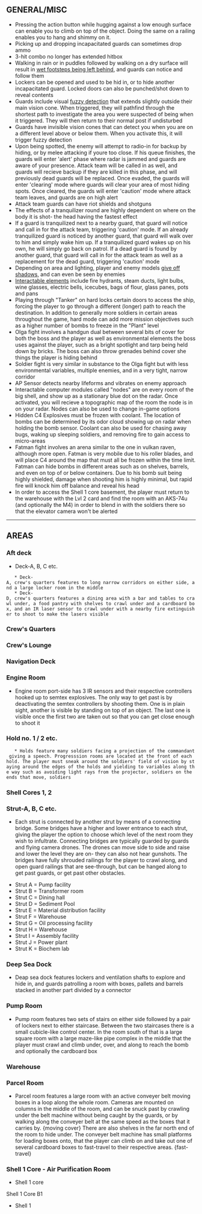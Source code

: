 == GENERAL/MISC ==
* Pressing the action button while hugging against a low enough surface can enable you to climb on top of the object. Doing the same on a railing enables you to hang and shimmy on it.
* Picking up and dropping incapacitated guards can sometimes drop ammo
* 3-hit combo no longer has extended hitbox
* Walking in rain or in puddles followed by walking on a dry surface will result in [[glossary#Breadcrumbs|wet footsteps being left behind]], and guards can notice and follow them
* Lockers can be opened and used to be hid in, or to hide another incapacitated guard. Locked doors can also be punched/shot down to reveal contents
* Guards include visual [[glossary#Fuzzy Detection|fuzzy detection]] that extends slightly outside their main vision cone. When triggered, they will pathfind through the shortest path to investigate the area you were suspected of being when it triggered. They will then return to their normal post if undisturbed
* Guards have invisible vision cones that can detect you when you are on a different level above or below them. When you activate this, it will trigger fuzzy detection
* Upon being spotted, the enemy will attempt to radio-in for backup by hiding, or by melee attacking if youre too close. If his queue finishes, the guards will enter 'alert' phase where radar is jammed and guards are aware of your presence. Attack team will be called in as well, and guards will recieve backup if they are killed in this phase, and will previously dead guards will be replaced. Once evaded, the guards will enter 'clearing' mode where guards will clear your area of most hiding spots. Once cleared, the guards will enter 'caution' mode where attack team leaves, and guards are on high alert
* Attack team guards can have riot shields and shotguns
* The effects of a tranquilizer round are highly dependent on where on the body it is shot- the head having the fastest effect
* If a guard is tranquilized next to a nearby guard, that guard will notice and call in for the attack team, triggering 'caution' mode. If an already tranquilized guard is noticed by another guard, that guard will walk over to him and simply wake him up. If a tranquilized guard wakes up on his own, he will simply go back on patrol. If a dead guard is found by another guard, that guard will call in for the attack team as well as a replacement for the dead guard, triggering 'caution' mode
* Depending on area and lighting, player and enemy models [[glossary#Breadcrumbs|give off shadows]], and can even be seen by enemies
* [[glossary#Interactable Elements|Interactable elements]] include fire hydrants, steam ducts, light bulbs, wine glasses, electric bells, icecubes, bags of flour, glass panes, pots and pans
* Playing through "Tanker" on hard locks certain doors to access the ship, forcing the player to go through a different (longer) path to reach the destination. In addition to generally more soldiers in certain areas throughout the game, hard mode can add more mission objectives such as a higher number of bombs to freeze in the "Plant" level
* Olga fight involves a handgun dual between several bits of cover for both the boss and the player as well as environmental elements the boss uses against the player, such as a bright spotlight and tarp being held down by bricks. The boss can also throw grenades behind cover she things the player is hiding behind
* Soldier fight is very similar in substance to the Olga fight but with less environmental variables, multiple enemies, and in a very tight, narrow corridor
* AP Sensor detects nearby lifeforms and vibrates on enemy approach
* Interactable computer modules called "nodes" are on every room of the big shell, and show up as a stationary blue dot on the radar. Once activated, you will recieve a topographic map of the room the node is in on your radar. Nodes can also be used to change in-game options
* Hidden C4 Explosives must be frozen with coolant. The location of bombs can be determined by its odor cloud showing up on radar when holding the bomb sensor. Coolant can also be used for chasing away bugs, waking up sleeping soldiers, and removing fire to gain access to micro-areas
* Fatman fight involves an arena similar to the one in vulkan raven, although more open. Fatman is very mobile due to his roller blades, and will place C4 around the map that must all be frozen within the time limit. Fatman can hide bombs in different areas such as on shelves, barrels, and even on top of or below containers. Due to his bomb suit being highly shielded, damage when shooting him is highly minimal, but rapid fire will knock him off balance and reveal his head
* In order to access the Shell 1 core basement, the player must return to the warehouse with the Lvl 2 card and find the room with an AKS-74u (and optionally the M4) in order to blend in with the soldiers there so that the elevator camera won't be alerted

----

== AREAS ==
=== Aft deck ===
* Deck-A, B, C etc.
    * Deck-A, crew's quarters features to long narrow corridors on either side, and a large locker room in the middle
    * Deck-D, crew's quarters features a dining area with a bar and tables to crawl under, a food pantry with shelves to crawl under and a cardboard box, and an IR laser sensor to crawl under with a nearby fire extinguisher to shoot to make the lasers visible

=== Crew's Quarters ===

=== Crew's Lounge ===

=== Navigation Deck ===

=== Engine Room ===
* Engine room port-side has 3 IR sensors and their respective controllers hooked up to semtex explosives. The only way to get past is by deactivating the semtex controllers by shooting them. One is in plain sight, another is visible by standing on top of an object. The last one is visible once the first two are taken out so that you can get close enough to shoot it

=== Hold no. 1 / 2 etc. ===
    * Holds feature many soldiers facing a projection of the commandant giving a speech. Progresssion rooms are located at the front of each hold. The player must sneak around the soldiers' field of vision by staying around the edges of the holds and yielding to variables along the way such as avoiding light rays from the projector, soldiers on the ends that move, soldiers

=== Shell Cores 1, 2 ===

=== Strut-A, B, C etc. ===
* Each strut is connected by another strut by means of a connecting bridge. Some bridges have a higher and lower entrance to each strut, giving the player the option to choose which level of the next room they wish to infultrate. Connecting bridges are typically guarded by guards and flying camera drones. The drones can move side to side and raise and lower the level they are on- they can also not hear gunshots. The bridges have fully shrouded railings for the player to crawl along, and open guard railings that are see-through, but can be hanged along to get past guards, or get past other obstacles.

* Strut A = Pump facility
* Strut B = Transformer room
* Strut C = Dining hall
* Strut D = Sediment Pool
* Strut E = Material distribution facility
* Strut F = Warehouse
* Strut G = Oil processing facility
* Strut H = Warehouse
* Strut I = Assembly facility
* Strut J = Power plant
* Strut K = Biochem lab

=== Deep Sea Dock ===
* Deap sea dock features lockers and ventilation shafts to explore and hide in, and guards patrolling a room with boxes, pallets and barrels stacked in another part divided by a connector

=== Pump Room ===
* Pump room features two sets of stairs on either side followed by a pair of lockers next to either staircase. Between the two staircases there is a small cubicle-like control center. In the room south of that is a large square room with a large maze-like pipe complex in the middle that the player must crawl and climb under, over, and along to reach the bomb and optionally the cardboard box

=== Warehouse ===

=== Parcel Room ===
* Parcel room features a large room with an active conveyer belt moving boxes in a loop along the whole room. Cameras are mounted on columns in the middle of the room, and can be snuck past by crawling under the belt machine without being caught by the guards, or by walking along the conveyer belt at the same speed as the boxes that it carries by. {moving cover} There are also shelves in the far north end of the room to hide under. The conveyer belt machine has small platforms for loading boxes onto, that the player can climb on and take out one of several cardboard boxes to fast-travel to their respective areas. {fast-travel}

=== Shell 1 Core - Air Purification Room ===
* Shell 1 core

Shell 1 Core B1
* Shell 1

